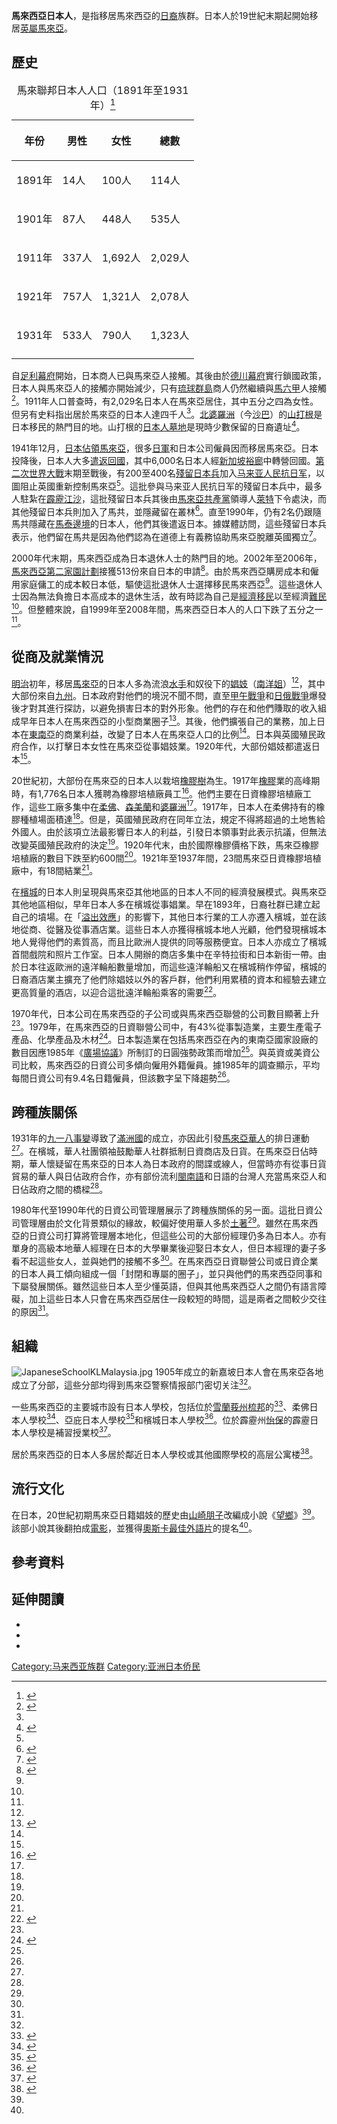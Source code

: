 {{Infobox ethnic group
|group    = 馬來西亞日本人
|image =
|population = 21,385人（2014年）<ref>{{cite web|url=http://www.mofa.go.jp/mofaj/area/malaysia/data.html|title=The number of Japanese residents (April 2014)|publisher=Ministry of Foreign Affairs, Japan|accessdate=2014-04-24|archive-date=2019-12-26|archive-url=https://web.archive.org/web/20191226173639/https://www.mofa.go.jp/mofaj/area/malaysia/data.html|dead-url=no}}</ref>
|region1  = {{flag|Kuala Lumpur}}、{{flag|Selangor}}
|pop1     = 5,275人
|ref1     = <ref name="EoJS2">{{citation|url=http://www.my.emb-japan.go.jp/Japanese/ryoji/census/2009.htm|publisher=在マレーシア日本国大使館|date=2009-02-14|ref=CITEREF在マレーシア日本国大使館2009|title=マレーシア在留邦人数の調査結果について|language=ja|accessdate=2016-11-18|archive-date=2016-08-24|archive-url=https://web.archive.org/web/20160824093154/http://www.my.emb-japan.go.jp/Japanese/ryoji/census/2009.htm|dead-url=no}}</ref>
|region2  = {{flag|Penang}}
|pop2     = 1,655人
|ref2     = <ref name="EoJS2"/>
|region3  = {{flag|Johor}}
|pop3     = 944人
|ref3     = <ref name="EoJS2"/>
|region4  = {{flag|Sabah}}
|pop4     = 380人
|ref4     = <ref name="EoJS2"/>
|region5  = {{flag|Perak}}
|pop5     = 245人
|ref5     = <ref name="EoJS2"/>
|region6  = {{flag|Sarawak}}
|pop6     = 212人
|ref6     = <ref name="EoJS2"/>
|region7  = {{flag|Malacca}}
|pop7     = 138人
|ref7     = <ref name="EoJS2"/>
|languages = [[日語|日語]]、[[馬來語|馬來語]]、[[英語|英語]]<ref name="Imaoka 1985">{{citation|last=Imaoka|first=Hiroki|title=Japanese management in Malaysia|year=1985|volume=22|number=4|url=http://www.cseas.kyoto-u.ac.jp/seas/22/4/220402.pdf|journal=Southeast Asian Studies}}{{dead link|date=2017年12月 |bot=InternetArchiveBot |fix-attempted=yes }}</ref>
|related-c = [[日裔|日裔]]
}}

'''馬來西亞日本人'''，是指移居馬來西亞的[[日裔|日裔]]族群。日本人於19世紀末期起開始移居[[英屬馬來亞|英屬馬來亞]]。

==歷史==
{|class="wikitable" style="float:left; margin-right: 1em;"
|+馬來聯邦日本人人口（1891年至1931年）<ref name=denker1998>{{citation|title=Ties That Bind: Japan-Malaysian Economic Relations in Historical Perspective|last=Denker|first=Mehmet Sami|pages=1–15|journal=İktisadi ve idari bilimler fakültesi dergisi|volume=8|issue=1|year=1998|url=http://idari.cu.edu.tr/dergi/mehmetsami1.pdf|deadurl=yes|archiveurl=https://web.archive.org/web/20110818072415/http://idari.cu.edu.tr/dergi/mehmetsami1.pdf|archivedate=2011-08-18|accessdate=2016-11-18}}</ref>
|-
!年份
!男性
!女性
!總數
|-
|1891年
|14人
|100人
|114人
|-
|1901年
|87人
|448人
|535人
|-
|1911年
|337人
|1,692人
|2,029人
|-
|1921年
|757人
|1,321人
|2,078人
|-
|1931年
|533人
|790人
|1,323人
|-
|}

自[[足利幕府|足利幕府]]開始，日本商人已與馬來亞人接觸。其後由於[[德川幕府|德川幕府]]實行鎖國政策，日本人與馬來亞人的接觸亦開始減少，只有[[琉球群島|琉球群島]]商人仍然繼續與[[馬六甲|馬六甲]]人接觸<ref name="Leng 1978">{{citation|last=Leng|first=Yuen-choy|title=The Japanese Community in Malaya before the Pacific War: Its Genesis and Growth|journal=Journal of Southeast Asian Studies|volume=9|number=2|year=1978|pages=163–179|jstor=20062723|doi=10.1017/s0022463400009735}}</ref>。1911年人口普查時，有2,029名日本人在馬來亞居住，其中五分之四為女性。但另有史料指出居於馬來亞的日本人達四千人<ref name=denker1998 />。[[北婆羅洲|北婆羅洲]]（今[[沙巴|沙巴]]）的[[山打根|山打根]]是日本移民的熱門目的地。山打根的[[日本人墓地|日本人墓地]]是現時少數保留的日裔遺址<ref name=warren>{{citation|first=James F.|last=Warren|title=New Lands, Old Ties and Prostitution: A Voiceless Voice|journal=Intersections: Gender, History and Culture in the Asian Context|number=4|date=2000-09|url=http://intersections.anu.edu.au/issue5/sandakan.html|accessdate=2012-08-27|archive-date=2021-03-15|archive-url=https://web.archive.org/web/20210315033615/http://intersections.anu.edu.au/issue5/sandakan.html|dead-url=no}}</ref>。

1941年12月，[[馬來亞日佔時期|日本佔領馬來亞]]，很多[[日軍|日軍]]和日本公司僱員因而移居馬來亞。日本投降後，日本人大多[[引揚歸國|遣返回國]]，其中6,000名日本人經[[新加坡|新加坡]][[裕廊|裕廊]]中轉營回國。[[第二次世界大戰|第二次世界大戰]]末期至戰後，有200至400名[[殘留日本兵|殘留日本兵]]加入[[马来亚人民抗日军|马来亚人民抗日军]]，以圖阻止英國重新控制馬來亞<ref name=bayly />。這批參與马来亚人民抗日军的殘留日本兵中，最多人駐紮在[[霹靂州|霹靂]][[江沙|江沙]]，這批殘留日本兵其後由[[馬來亞共產黨|馬來亞共產黨]]領導人[[萊特_(馬來西亞)|萊特]]下令處決，而其他殘留日本兵則加入了馬共，並隱藏留在叢林<ref name=bayly>{{citation|title=Forgotten wars: freedom and revolution in Southeast Asia|first=Christopher Alan|last=Bayly|first2=Timothy Norman|last2=Harper|publisher=Harvard University Press|year=2007|isbn=978-0-674-02153-2}}</ref>。直至1990年，仍有2名仍跟隨馬共隱藏在[[馬泰邊境|馬泰邊境]]的日本人，他們其後遣返日本。據媒體訪問，這些殘留日本兵表示，他們留在馬共是因為他們認為在道德上有義務協助馬來亞脫離英國獨立<ref>{{citation|url=http://www.deseretnews.com/article/81140/2-JAPANESE-EMERGE-AFTER-45-YEARS-OF-FIGHTING-WITH-GUERRILLAS-IN-JUNGLE.html|title=2 Japanese emerge after 45 years of fighting with guerrillas in Jungle|date=1990-01-12|accessdate=2011-06-20|periodical=Deseret News|archive-date=2012-08-10|archive-url=https://www.webcitation.org/69oTHZr0t?url=http://www.deseretnews.com/article/81140/2-JAPANESE-EMERGE-AFTER-45-YEARS-OF-FIGHTING-WITH-GUERRILLAS-IN-JUNGLE.html|dead-url=no}}</ref>。

2000年代末期，馬來西亞成為日本退休人士的熱門目的地。2002年至2006年，[[馬來西亞第二家園計劃|馬來西亞第二家園計劃]]接獲513份來自日本的申請<ref name=ono>{{citation|first=Mayumi|last=Ono|year=2008|chapter=Long-Stay Tourism and International Retirement Migration: Japanese Retirees in Malaysia|pages=151–162|title=Transnational migration in East Asia: Japan in a comparative focus|series=Senri Ethnological Reports|volume=77|editor-last=Yamashita|editor-first=Shinji|isbn=978-4-901906-57-9|url=http://ir.minpaku.ac.jp/dspace/bitstream/10502/2043/1/SER77_013.pdf|deadurl=yes|archiveurl=https://web.archive.org/web/20110722073444/http://ir.minpaku.ac.jp/dspace/bitstream/10502/2043/1/SER77_013.pdf|archivedate=2011-07-22|accessdate=2016-11-18}}</ref>。由於馬來西亞購房成本和僱用家庭傭工的成本較日本低，驅使這批退休人士選擇移民馬來西亞<ref name=ono />。這些退休人士因為無法負擔日本高成本的退休生活，故有時認為自己是[[經濟移民|經濟移民]]以至經濟[[難民|難民]]<ref name=ono />。但整體來說，自1999年至2008年間，馬來西亞日本人的人口下跌了五分之一<ref name="EoJS2" />。

==從商及就業情況==
[[明治|明治]]初年，移居[[馬來亞|馬來亞]]的日本人多為流浪[[水手|水手]]和奴役下的[[娼妓|娼妓]]（[[南洋姐|南洋姐]]）<ref name="Leng 1978"/>，其中大部份來自[[九州_(日本)|九州]]。日本政府對他們的境況不聞不問，直至[[甲午戰爭|甲午戰爭]]和[[日俄戰爭|日俄戰爭]]爆發後才對其進行探訪，以避免損害日本的對外形象。他們的存在和他們賺取的收入組成早年日本人在馬來西亞的小型商業圈子<ref name=Furuoka>{{citation|author1=古岡文貴|author2=ベトリス·リム|author3=ロスリナ・マフムド|author4=加藤巌|title=東マレーシアと日本の歴史的関係に関する考察|pages=309–321|year=2007|journal=東西南北|volume=15|url=http://www.wako.ac.jp/souken/touzai07/tz0729.pdf|language=ja|deadurl=yes|archiveurl=https://web.archive.org/web/20110930220509/http://www.wako.ac.jp/souken/touzai07/tz0729.pdf|archivedate=2011-09-30|accessdate=2016-11-18}}</ref>。其後，他們擴張自己的業務，加上日本在[[東南亞|東南亞]]的商業利益，改變了日本人在馬來亞人口的比例<ref name="Leng 1978"/>。日本與英國殖民政府合作，以打擊日本女性在馬來亞從事娼妓業。1920年代，大部份娼妓都遣返日本<ref name=warren />。

20世紀初，大部份在馬來亞的日本人以栽培[[橡膠樹|橡膠樹]]為生。1917年[[橡膠|橡膠]]業的高峰期時，有1,776名日本人獲聘為橡膠培植廠員工<ref name="Shimizu 1993">{{citation|last=Shimizu|first=Hajime|year=1993|pages=63–86|chapter=The Pattern of Economic Penetration of Prewar Singapore and Malaysia|title=The Japanese in colonial Southeast Asia}}</ref>。他們主要在日資橡膠培植廠工作，這些工廠多集中在[[柔佛|柔佛]]、[[森美蘭|森美蘭]]和[[婆羅洲|婆羅洲]]<ref name="Shimizu 1993" />。1917年，日本人在柔佛持有的橡膠種植場面積達{{convert|170000|acre|km2}}<ref name="Leng 1978" />。但是，英國殖民政府在同年立法，規定不得將超過{{convert|50|acre|m2}}的土地售給外國人。由於該項立法最影響日本人的利益，引發日本領事對此表示抗議，但無法改變英國殖民政府的決定<ref name=denker1998 />。1920年代末，由於國際橡膠價格下跌，馬來亞橡膠培植廠的數目下跌至約600間<ref name="Shimizu 1993" />。1921年至1937年間，23間馬來亞日資橡膠培植廠中，有18間結業<ref name="Shimizu 1993" />。

在[[檳城|檳城]]的日本人則呈現與馬來亞其他地區的日本人不同的經濟發展模式。與馬來亞其他地區相似，早年日本人多在檳城從事娼業。早在1893年，日裔社群已建立起自己的墳場。在「[[溢出效應|溢出效應]]」的影響下，其他日本行業的工人亦遷入檳城，並在該地從商、從醫及從事酒店業。這些日本人亦獲得檳城本地人光顧，他們發現檳城本地人覺得他們的素質高，而且比歐洲人提供的同等服務便宜。日本人亦成立了檳城首間戲院和照片工作室。日本人開辦的商店多集中在辛特拉街和日本新街一帶。由於日本往返歐洲的遠洋輪船數量增加，而這些遠洋輪船又在檳城稍作停留，檳城的日裔酒店業主擴充了他們除娼妓以外的客戶群，他們利用累積的資本和經驗去建立更高質量的酒店，以迎合這批遠洋輪船乘客的需要<ref name="Liang">{{citation|url=http://penangmedia.com/cms/lishi/2007/0918/article_68.html|periodical=Penang Media|date=2007-09-18|accessdate=2011-06-20|title=The Pre-War Japanese Community in Penang (1890–1940)|last=Liang|first=Clement|deadurl=yes|archiveurl=https://web.archive.org/web/20110824062148/http://penangmedia.com/cms/lishi/2007/0918/article_68.html|archivedate=2011-08-24}}</ref>。

1970年代，日本公司在馬來西亞的子公司或與馬來西亞聯營的公司數目顯著上升<ref name="Imaoka 1985"/>。1979年，在馬來西亞的日資聯營公司中，有43%從事製造業，主要生產電子產品、化學產品及木材<ref name=smith1994>{{citation|last=Smith|first=Wendy A.|chapter=A Japanese Factory in Malaysia: Ethnicity as a management ideology|title=Japan and Malaysian development: in the shadow of the rising sun|editor-first=Jomo Kwame|editor-last=Sundaram|year=1994|publisher=Routledge|isbn=978-0-415-11583-4|pages=154–181}}</ref>。日本製造業在包括馬來西亞在內的東南亞國家設廠的數目因應1985年《[[廣場協議|廣場協議]]》所制訂的日圓強勢政策而增加<ref name=Furuoka />。與英資或美資公司比較，馬來西亞的日資公司多傾向僱用外籍僱員。據1985年的調查顯示，平均每間日資公司有9.4名日籍僱員，但該數字呈下降趨勢<ref name="Imaoka 1985"/>。

==跨種族關係==
1931年的[[九一八事變|九一八事變]]導致了[[滿洲國|滿洲國]]的成立，亦因此引發[[馬來西亞華人|馬來亞華人]]的排日運動<ref name=Furuoka />。在檳城，華人社團領袖鼓勵華人社群抵制日資商店及日貨。在馬來亞日佔時期，華人懷疑留在馬來亞的日本人為日本政府的間諜或線人，但當時亦有從事日貨貿易的華人與日佔政府合作，亦有部份流利[[閩南語|閩南語]]和日語的台灣人充當馬來亞人和日佔政府之間的橋樑<ref name="Liang"/>。

1980年代至1990年代的日資公司管理層展示了跨種族關係的另一面。這批日資公司管理層由於文化背景類似的緣故，較偏好使用華人多於[[馬來西亞土著|土著]]<ref name=smith1994 />。雖然在馬來西亞的日資公司打算將管理層本地化，但這些公司的大部份經理仍多為日本人。亦有單身的高級本地華人經理在日本的大學畢業後迎娶日本女人，但日本經理的妻子多看不起這些女人，並與她們的接觸不多<ref name=smith1994 />。在馬來西亞日資聯營公司或日資企業的日本人員工傾向組成一個「封閉和專屬的圈子」，並只與他們的馬來西亞同事和下屬發展關係。雖然這些日本人至少懂英語，但與其他馬來西亞人之間仍有語言障礙，加上這些日本人只會在馬來西亞居住一段較短的時間，這是兩者之間較少交往的原因<ref name="Imaoka 1985"/>。

==組織==
[[File:JapaneseSchoolKLMalaysia.jpg|thumb]]
1905年成立的新嘉坡日本人會在馬來亞各地成立了分部，這些分部均得到馬來亞警察情报部门密切关注<ref name=denker1998 />。

一些馬來西亞的主要城市設有日本人學校，包括位於[[雪蘭莪州|雪蘭莪州]][[梳邦|梳邦]]的{{tsl|en|Japanese School of Kuala Lumpur|吉隆坡日本人學校}}<ref>{{cite web|url=http://www.jskl.edu.my/HP/page/annai/gaiyo_2.html|title=School Outline|publisher=Japanese School of Kuala Lumpur|accessdate=2015-02-13|deadurl=yes|archiveurl=https://web.archive.org/web/20130108105727/http://www.jskl.edu.my/HP/page/annai/gaiyo_2.html|archivedate=2013-01-08}}</ref>、柔佛日本人學校<ref>{{cite web|url=http://www.johor.kiramori.net/|title=Home page|publisher=The Japanese School of Johor|accessdate=2015-01-15|archive-date=2021-01-16|archive-url=https://web.archive.org/web/20210116203739/http://johor.kiramori.net/|dead-url=no}}</ref>、亞庇日本人學校<ref>{{cite web|url=http://www.sabah.edu.my/kjs/|title=Home page|publisher=Kinabalu Japanese School|accessdate=2015-01-15|archive-date=2020-07-03|archive-url=https://web.archive.org/web/20200703091110/http://www.sabah.edu.my/kjs/|dead-url=no}}</ref>和檳城日本人學校<ref>{{cite web|url=http://mypjs.com/|title=Home page|publisher=Penang Japanese School|accessdate=2015-01-15|archive-date=2021-02-06|archive-url=https://web.archive.org/web/20210206125119/http://www.mypjs.com/|dead-url=no}}</ref>。位於霹靂州[[怡保|怡保]]的霹靂日本人學校是補習授業校<ref>{{cite web|url=http://www.mext.go.jp/a_menu/shotou/clarinet/002/006/001/002/001.htm|title=アジアの補習授業校一覧（平成25年4月15日現在）|publisher=文部科学省|accessdate=2015-02-13|language=ja|deadurl=yes|archiveurl=https://www.webcitation.org/6WKFovaFL?url=http://web.archive.org/web/20140330214851/http://www.mext.go.jp/a_menu/shotou/clarinet/002/006/001/002/001.htm|archivedate=2015-02-14}}</ref>。

居於馬來西亞的日本人多居於鄰近日本人學校或其他國際學校的高层公寓楼<ref>{{citation|periodical=New Straits Times|date=2001-02-10|accessdate=2010-01-20|url=http://www.highbeam.com/doc/1P1-82584370.html|title=Japanese expatriates prefer high-rise condominiums with schools nearby|archive-url=https://web.archive.org/web/20121104000558/http://www.highbeam.com/doc/1P1-82584370.html|archive-date=2012-11-04|dead-url=yes}}</ref>。

==流行文化==
在日本，20世紀初期馬來亞日籍娼妓的歷史由[[山崎朋子|山崎朋子]]改編成小說《[[望鄉_(小說)|望鄉]]》<ref name=warren />。該部小說其後翻拍成[[望鄉_(1974年電影)|電影]]，並獲得[[奧斯卡最佳外語片|奧斯卡最佳外語片]]的提名<ref name=warren />。

==參考資料==
{{Reflist|3}}

==延伸閱讀==
{{Portal box|马来西亚}}
* {{cite book|last=Abdullah|first=Syed R. S.|last2=Keenoy|first2=Tom|year=1995|title=Japanese managerial practices in the Malaysian Electronics Industry: Two case studies|journal=Journal of Management Studies|volume=32|number=6|pages=747–766|doi=10.1111/j.1467-6486.1995.tb00150.x}}
* {{cite book|last=Raduan|first=Che Rose|title=Japanese style management abroad: The case of Malaysian subsidiaries|publisher=Prentice Hall, Pearson Education|publication-place=Selangor, Malaysia|year=2002|isbn=978-983-2473-01-5|oclc=51554618}}
* {{cite book|last=Smith|first=Wendy A.|title=Japanese management in Malaysia|journal=Japanese Studies|volume=13|number=1|pages=50–76|doi=10.1080/10371399308521875|year=1993}}

{{日本侨民}}
{{马来西亚人口}}

[[Category:马来西亚族群|Category:马来西亚族群]]
[[Category:亚洲日本侨民|Category:亚洲日本侨民]]